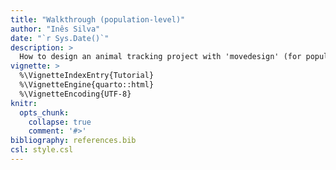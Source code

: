 ```yaml
---
title: "Walkthrough (population-level)"
author: "Inês Silva"
date: "`r Sys.Date()`"
description: > 
  How to design an animal tracking project with 'movedesign' (for population-level inferences) 
vignette: >
  %\VignetteIndexEntry{Tutorial}
  %\VignetteEngine{quarto::html}
  %\VignetteEncoding{UTF-8}
knitr:
  opts_chunk: 
    collapse: true
    comment: '#>'
bibliography: references.bib
csl: style.csl
---
```

